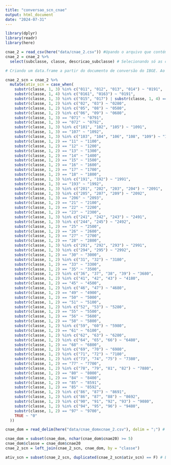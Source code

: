 ---
title: "conversao_scn_cnae"
output: html_document
date: "2024-07-31"
---

```{r}
library(dplyr)
library(readr)
library(here)
```

```{r}
cnae_2 = read_csv(here("data/cnae_2.csv")) #Upando o arquivo que contém as especificações da CNAE 2.0
cnae_2 = cnae_2 %>% 
  select(subclasse, classe, descricao_subclasse) # Selecionando só as colunas de interesse

# Criando um data.frame a partir do documento de conversão do IBGE. Ao verificar o documento, perceba que uma atividade do sistema de contas nacionais possui diversas classes na CNAE 2.0. De acordo com o documento, não há repetições de classes em outras atividades.

cnae_2_scn = cnae_2 %>% 
  mutate(ativ_scn = case_when(
    substr(classe, 1, 3) %in% c("011", "012", "013", "014") ~ "0191",
    substr(classe, 1, 4) %in% c("0161", "0163") ~ "0191",
    substr(classe, 1, 3) %in% c("015", "017") | substr(classe, 1, 4) == "0162" ~ "0192",
    substr(classe, 1, 2) %in% c("02", "03") ~ "0280",
    substr(classe, 1, 2) %in% c("05", "08") ~ "0580",
    substr(classe, 1, 2) %in% c("06", "09") ~ "0680",
    substr(classe, 1, 3) == "071" ~ "0791",
    substr(classe, 1, 3) == "072" ~ "0792",
    substr(classe, 1, 3) %in% c("101", "102", "105") ~ "1091",
    substr(classe, 1, 3) == "107" ~ "1092",
    substr(classe, 1, 3) %in% c("103", "104", "106", "108", "109") ~ "1093",
    substr(classe, 1, 2) == "11" ~ "1100",
    substr(classe, 1, 2) == "12" ~ "1200",
    substr(classe, 1, 2) == "13" ~ "1300",
    substr(classe, 1, 2) == "14" ~ "1400",
    substr(classe, 1, 2) == "15" ~ "1500",
    substr(classe, 1, 2) == "16" ~ "1600",
    substr(classe, 1, 2) == "17" ~ "1700",
    substr(classe, 1, 2) == "18" ~ "1800",
    substr(classe, 1, 3) %in% c("191", "192") ~ "1991",
    substr(classe, 1, 3) == "193" ~ "1992",
    substr(classe, 1, 3) %in% c("201", "202", "203", "204") ~ "2091",
    substr(classe, 1, 3) %in% c("205", "207", "209") ~ "2092",
    substr(classe, 1, 3) == "206" ~ "2093",
    substr(classe, 1, 2) == "21" ~ "2100",
    substr(classe, 1, 2) == "22" ~ "2200",
    substr(classe, 1, 2) == "23" ~ "2300",
    substr(classe, 1, 3) %in% c("241", "242", "243") ~ "2491",
    substr(classe, 1, 3) %in% c("244", "245") ~ "2492",
    substr(classe, 1, 2) == "25" ~ "2500",
    substr(classe, 1, 2) == "26" ~ "2600",
    substr(classe, 1, 2) == "27" ~ "2700",
    substr(classe, 1, 2) == "28" ~ "2800",
    substr(classe, 1, 3) %in% c("291", "292", "293") ~ "2991",
    substr(classe, 1, 3) %in% c("294", "295") ~ "2992",
    substr(classe, 1, 2) == "30" ~ "3000",
    substr(classe, 1, 2) %in% c("31", "32") ~ "3180",
    substr(classe, 1, 2) == "33" ~ "3300",
    substr(classe, 1, 2) == "35" ~ "3500",
    substr(classe, 1, 2) %in% c("36", "37", "38", "39") ~ "3680",
    substr(classe, 1, 2) %in% c("41", "42", "43") ~ "4180",
    substr(classe, 1, 2) == "45" ~ "4500",
    substr(classe, 1, 2) %in% c("46", "47") ~ "4680",
    substr(classe, 1, 2) == "49" ~ "4900",
    substr(classe, 1, 2) == "50" ~ "5000",
    substr(classe, 1, 2) == "51" ~ "5100",
    substr(classe, 1, 2) %in% c("52", "53") ~ "5280",
    substr(classe, 1, 2) == "55" ~ "5500",
    substr(classe, 1, 2) == "56" ~ "5600",
    substr(classe, 1, 2) == "58" ~ "5800",
    substr(classe, 1, 2) %in% c("59", "60") ~ "5980",
    substr(classe, 1, 2) == "61" ~ "6100",
    substr(classe, 1, 2) %in% c("62", "63") ~ "6280",
    substr(classe, 1, 2) %in% c("64", "65", "66") ~ "6480",
    substr(classe, 1, 2) == "68" ~ "6800",
    substr(classe, 1, 2) %in% c("69", "70") ~ "6980",
    substr(classe, 1, 2) %in% c("71", "72") ~ "7180",
    substr(classe, 1, 2) %in% c("73", "74", "75") ~ "7380",
    substr(classe, 1, 2) == "77" ~ "7700",
    substr(classe, 1, 2) %in% c("78", "79", "81", "82") ~ "7880",
    substr(classe, 1, 2) == "80" ~ "8000",
    substr(classe, 1, 2) == "84" ~ "8400",
    substr(classe, 1, 2) == "85" ~ "8591",
    substr(classe, 1, 2) == "85" ~ "8592",
    substr(classe, 1, 2) %in% c("86", "87") ~ "8691",
    substr(classe, 1, 2) %in% c("86", "87", "88") ~ "8692",
    substr(classe, 1, 2) %in% c("90", "91", "92", "93") ~ "9080",
    substr(classe, 1, 2) %in% c("94", "95", "96") ~ "9480",
    substr(classe, 1, 2) == "97" ~ "9700",
    TRUE ~ "0"
  ))


```

```{r}
cnae_dom = read_delim(here("data/cnae_domxcnae_2.csv"), delim = ";") # Subindo o arquivo de conversão da cnae domiciliar com a cnae 2.0 

cnae_dom = subset(cnae_dom, nchar(cnae_dom$cnae20) >= 5)
cnae_dom$classe = cnae_dom$cnae20 
cnae_2_scn = left_join(cnae_2_scn, cnae_dom, by = "classe")

ativ_scn = subset(cnae_2_scn, duplicated(cnae_2_scn$ativ_scn) == F) # Este arquivo é o referente a conversão final para os códigos de cnae 2.0 e cnae domiciliar. 

```

